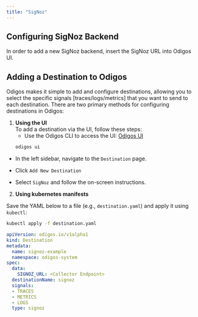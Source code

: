 ---
title: "SigNoz"
---

## Configuring SigNoz Backend

In order to add a new SigNoz backend, insert the SigNoz URL into Odigos UI.


## Adding a Destination to Odigos

Odigos makes it simple to add and configure destinations, allowing you to select the specific signals [traces/logs/metrics] that you want to send to each destination. There are two primary methods for configuring destinations in Odigos:

1. **Using the UI**  
   To add a destination via the UI, follow these steps:
   - Use the Odigos CLI to access the UI: [Odigos UI](https://docs.odigos.io/cli/odigos_ui)
   ```bash
   odigos ui
    ```
- In the left sidebar, navigate to the `Destination` page.

- Click `Add New Destination`

- Select `SigNoz` and follow the on-screen instructions.



2. **Using kubernetes manifests**

Save the YAML below to a file (e.g., `destination.yaml`) and apply it using `kubectl`:

```bash
kubectl apply -f destination.yaml
```


```yaml
apiVersion: odigos.io/v1alpha1
kind: Destination
metadata:
  name: signoz-example
  namespace: odigos-system
spec:
  data:
    SIGNOZ_URL: <Collector Endpoint>
  destinationName: signoz
  signals:
  - TRACES
  - METRICS
  - LOGS
  type: signoz
```
